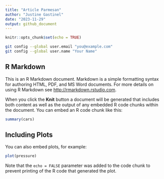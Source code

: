 ```yaml
---
title: "Article Parmesan"
author: "Justine Gastinel"
date: "2023-11-29"
output: github_document
---
```


```r
knitr::opts_chunk$set(echo = TRUE)
```

```bash
git config --global user.email "you@example.com"
git config --global user.name "Your Name"
```


## R Markdown

This is an R Markdown document. Markdown is a simple formatting syntax for authoring HTML, PDF, and MS Word documents. For more details on using R Markdown see <http://rmarkdown.rstudio.com>.

When you click the **Knit** button a document will be generated that includes both content as well as the output of any embedded R code chunks within the document. You can embed an R code chunk like this:

```r
summary(cars)
```

## Including Plots

You can also embed plots, for example:

```r
plot(pressure)
```

Note that the `echo = FALSE` parameter was added to the code chunk to prevent printing of the R code that generated the plot.
